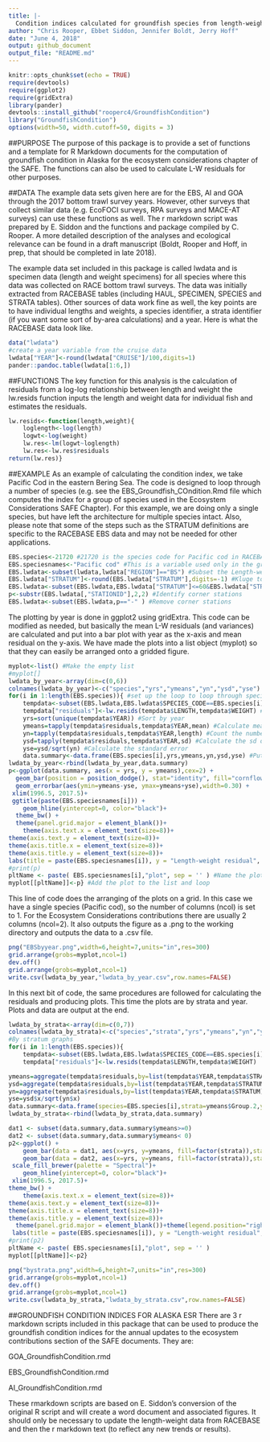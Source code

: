 ```yaml
---
title: |-
  Condition indices calculated for groundfish species from length-weight residuals
author: "Chris Rooper, Ebbet Siddon, Jennifer Boldt, Jerry Hoff"
date: "June 4, 2018"
output: github_document
output_file: "README.md"
---
```


\newpage

```r
knitr::opts_chunk$set(echo = TRUE)
require(devtools)
require(ggplot2)
require(gridExtra)
library(pander)
devtools::install_github("rooperc4/GroundfishCondition")
library("GroundfishCondition")
options(width=50, width.cutoff=50, digits = 3) 
```
##PURPOSE
The purpose of this package is to provide a set of functions and a template for R Markdown documents for the computation of groundfish condition in Alaska for the ecosystem considerations chapter of the SAFE. The functions can also be used to calculate L-W residuals for other purposes. 

##DATA
The example data sets given here are for the EBS, AI and GOA through the 2017 bottom trawl survey years. However, other surveys that collect similar data (e.g. EcoFOCI surveys, RPA surveys and MACE-AT surveys) can use these functions as well. The r markdown script was prepared by E. Siddon and the functions and package compiled by C. Rooper. A more detailed description of the analyses and ecological relevance can be found in a draft manuscript (Boldt, Rooper and Hoff, in prep, that should be completed in late 2018).

The example data set included in this package is called lwdata and is specimen data (length and weight specimens) for all species where this data was collected on RACE bottom trawl surveys. The data was initially extracted from RACEBASE tables (including HAUL, SPECIMEN, SPECIES and STRATA tables). Other sources of data work fine as well, the key points are to have individual lengths and weights, a species identifier, a strata identifier (if you want some sort of by-area calculations) and a year. Here is what the RACEBASE data look like.

```r

data("lwdata")
#create a year variable from the cruise data
lwdata["YEAR"]<-round(lwdata["CRUISE"]/100,digits=1)
pander::pandoc.table(lwdata[1:6,])
```

##FUNCTIONS
The key function for this analysis is the calculation of residuals from a log-log relationship between length and weight the lw.resids function inputs the length and weight data for individual fish and estimates the residuals.

```r
lw.resids<-function(length,weight){
	loglength<-log(length)
	logwt<-log(weight)
	lw.res<-lm(logwt~loglength)
	lw.res<-lw.res$residuals
return(lw.res)}
```

##EXAMPLE
As an example of calculating the condition index, we take Pacific Cod in the eastern Bering Sea. The code is designed to loop through a number of species (e.g. see the EBS_Groundfish_COndition.Rmd file which computes the index for a group of species used in the Ecosystem Considerations SAFE Chapter). For this example, we are doing only a single species, but have left the architecture for multiple species intact. Also, please note that some of the steps such as the STRATUM definitions are specific to the RACEBASE EBS data and may not be needed for other applications.


```r

EBS.species<-21720 #21720 is the species code for Pacific cod in RACEBASE
EBS.speciesnames<-"Pacific cod" #This is a variable used only in the graphical output
EBS.lwdata<-subset(lwdata,lwdata["REGION"]=="BS") #Subset the Length-weight data collected in the Bering Sea only
EBS.lwdata["STRATUM"]<-round(EBS.lwdata["STRATUM"],digits=-1) #Kluge to combine strata 61, 62 to a single strata and strata 31, 32 to a single strata and strata 41, 42, and 43 into a single stata. See text for details.
EBS.lwdata<-subset(EBS.lwdata,EBS.lwdata["STRATUM"]<=60&EBS.lwdata["STRATUM"]>0)#Remove the northern Bering Sea strata.
p<-substr(EBS.lwdata[,"STATIONID"],2,2) #Identify corner stations
EBS.lwdata<-subset(EBS.lwdata,p=="-" ) #Remove corner stations
```

The plotting by year is done in ggplot2 using gridExtra. This code can be modified as needed, but basically the mean L-W residuals (and variances) are calculated and put into a bar plot with year as the x-axis and mean residual on the y-axis. We have made the plots into a list object (myplot) so that they can easily be arranged onto a gridded figure. 

```r
myplot<-list() #Make the empty list
#myplot[]
lwdata_by_year<-array(dim=c(0,6))
colnames(lwdata_by_year)<-c("species","yrs","ymeans","yn","ysd","yse")
for(i in 1:length(EBS.species)){ #set up the loop to loop through species
	tempdata<-subset(EBS.lwdata,EBS.lwdata$SPECIES_CODE==EBS.species[i]) #subset the data to the species of interest
	tempdata["residuals"]<-lw.resids(tempdata$LENGTH,tempdata$WEIGHT) # Use the lw.resids function to calculate the residuals
	yrs=sort(unique(tempdata$YEAR)) #Sort by year
	ymeans=tapply(tempdata$residuals,tempdata$YEAR,mean) #Calculate mean by year
	yn=tapply(tempdata$residuals,tempdata$YEAR,length) #Count the number of observations by year
	ysd=tapply(tempdata$residuals,tempdata$YEAR,sd) #Calculate the sd of the mean by year
	yse=ysd/sqrt(yn) #Calculate the standard error
	data.summary<-data.frame(EBS.species[i],yrs,ymeans,yn,ysd,yse) #Put the mean, SE and year into a data frame for plotting
lwdata_by_year<-rbind(lwdata_by_year,data.summary)	
p<-ggplot(data.summary, aes(x = yrs, y = ymeans),cex=2) +  
  geom_bar(position = position_dodge(), stat="identity", fill="cornflowerblue",col="black") + 
  geom_errorbar(aes(ymin=ymeans-yse, ymax=ymeans+yse),width=0.30) +
 xlim(1996.5, 2017.5)+
 ggtitle(paste(EBS.speciesnames[i])) + 
	geom_hline(yintercept=0, color="black")+
  theme_bw() +
  theme(panel.grid.major = element_blank())+
	theme(axis.text.x = element_text(size=8))+
theme(axis.text.y = element_text(size=8))+
theme(axis.title.x = element_text(size=8))+
theme(axis.title.y = element_text(size=8))+
labs(title = paste(EBS.speciesnames[i]), y = "Length-weight residual", x = "Year")
#print(p)
pltName <- paste( EBS.speciesnames[i],"plot", sep = '' ) #Name the plot
myplot[[pltName]]<-p} #Add the plot to the list and loop

```

This line of code does the arranging of the plots on a grid. In this case we have a single species (Pacific cod), so the number of columns (ncol) is set to 1. For the Ecosystem Considerations contributions there are usually 2 columns (ncol=2). It also outputs the figure as a .png to the working directory and outputs the data to a .csv file.

```r
png("EBSbyyear.png",width=6,height=7,units="in",res=300)
grid.arrange(grobs=myplot,ncol=1)
dev.off()
grid.arrange(grobs=myplot,ncol=1)
write.csv(lwdata_by_year,"lwdata_by_year.csv",row.names=FALSE)
```

In this next bit of code, the same procedures are followed for calculating the residuals and producing plots. This time the plots are by strata and year. Plots and data are output at the end.

```r

lwdata_by_strata<-array(dim=c(0,7))
colnames(lwdata_by_strata)<-c("species","strata","yrs","ymeans","yn","ysd","yse")
#By stratum graphs
for(i in 1:length(EBS.species)){
	tempdata<-subset(EBS.lwdata,EBS.lwdata$SPECIES_CODE==EBS.species[i])
	tempdata["residuals"]<-lw.resids(tempdata$LENGTH,tempdata$WEIGHT)

ymeans=aggregate(tempdata$residuals,by=list(tempdata$YEAR,tempdata$STRATUM),mean)
ysd=aggregate(tempdata$residuals,by=list(tempdata$YEAR,tempdata$STRATUM),sd)
yn=aggregate(tempdata$residuals,by=list(tempdata$YEAR,tempdata$STRATUM),length)
yse=ysd$x/sqrt(yn$x)
data.summary<-data.frame(species=EBS.species[i],strata=ymeans$Group.2,yrs=ymeans$Group.1,ymeans=ymeans$x,yn=yn$x,ysd=ysd$x,yse=yse)
lwdata_by_strata<-rbind(lwdata_by_strata,data.summary)

dat1 <- subset(data.summary,data.summary$ymeans>=0)
dat2 <- subset(data.summary,data.summary$ymeans< 0)
p2<-ggplot() +
	geom_bar(data = dat1, aes(x=yrs, y=ymeans, fill=factor(strata)),stat = "identity",col="black") +
    geom_bar(data = dat2, aes(x=yrs, y=ymeans, fill=factor(strata)),stat = "identity",col="black")+
 scale_fill_brewer(palette = "Spectral")+
	geom_hline(yintercept=0, color="black")+
 xlim(1996.5, 2017.5)+
theme_bw() +
	theme(axis.text.x = element_text(size=8))+
theme(axis.text.y = element_text(size=8))+
theme(axis.title.x = element_text(size=8))+
theme(axis.title.y = element_text(size=8))+
  theme(panel.grid.major = element_blank())+theme(legend.position="right")+
 labs(title = paste(EBS.speciesnames[i]), y = "Length-weight residual", x = "Year", fill = "Stratum")
#print(p2)
pltName <- paste( EBS.speciesnames[i],"plot", sep = '' )
myplot[[pltName]]<-p2}

png("bystrata.png",width=6,height=7,units="in",res=300)
grid.arrange(grobs=myplot,ncol=1)
dev.off()
grid.arrange(grobs=myplot,ncol=1)
write.csv(lwdata_by_strata,"lwdata_by_strata.csv",row.names=FALSE)
```

##GROUNDFISH CONDITION INDICES FOR ALASKA ESR
There are 3 r markdown scripts included in this package that can be used to produce the groundfish condition indices for the annual updates to the ecosystem contributions section of the SAFE documents. They are:

GOA_GroundfishCondition.rmd

EBS_GroundfishCondition.rmd 

AI_GroundfishCondition.rmd 

These rmarkdown scripts are based on E. Siddon's conversion of the original R script and will create a word document and associated figures. It should only be necessary to update the length-weight data from RACEBASE and then the r markdown text (to reflect any new trends or results).
